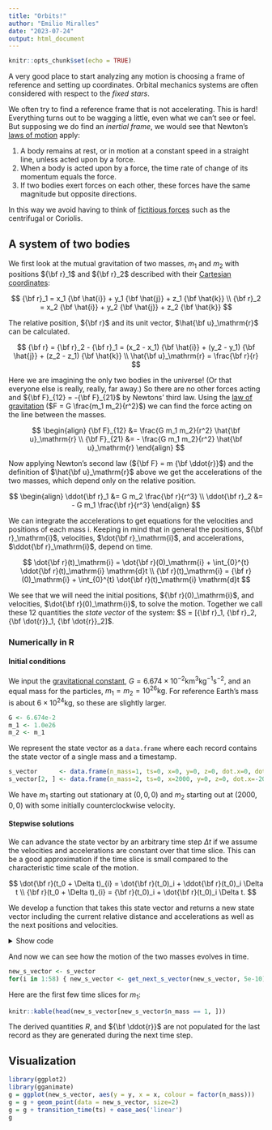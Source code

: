 ```yaml
---
title: "Orbits!"
author: "Emilio Miralles"
date: "2023-07-24"
output: html_document
---
```


```r
knitr::opts_chunk$set(echo = TRUE)
```

A very good place to start analyzing any motion is choosing a frame of reference and setting up coordinates. Orbital mechanics systems are often considered with respect to the *fixed stars*.

We often try to find a reference frame that is not accelerating. This is hard! Everything turns out to be wagging a little, even what we can't see or feel. But supposing we do find an *inertial frame*, we would see that Newton's [laws of motion](https://en.wikipedia.org/wiki/Newton's_laws_of_motion) apply:

1. A body remains at rest, or in motion at a constant speed in a straight line, unless acted upon by a force.
2. When a body is acted upon by a force, the time rate of change of its momentum equals the force.
3. If two bodies exert forces on each other, these forces have the same magnitude but opposite directions.

In this way we avoid having to think of [fictitious forces](https://en.wikipedia.org/wiki/Fictitious_force) such as the centrifugal or Coriolis.

## A system of two bodies

We first look at the mutual gravitation of two masses, $m_1$ and $m_2$ with positions ${\bf r}_1$ and ${\bf r}_2$ described with their [Cartesian coordinates](https://en.wikipedia.org/wiki/Cartesian_coordinate_system):

$$
{\bf r}_1 = x_1 {\bf \hat{i}} + y_1 {\bf \hat{j}} + z_1 {\bf \hat{k}} \\
{\bf r}_2 = x_2 {\bf \hat{i}} + y_2 {\bf \hat{j}} + z_2 {\bf \hat{k}} 
$$

The relative position, ${\bf r}$ and its unit vector, $\hat{\bf u}_\mathrm{r}$ can be calculated.

$$
{\bf r} = {\bf r}_2 - {\bf r}_1 = (x_2 - x_1) {\bf \hat{i}} + (y_2 - y_1) {\bf \hat{j}} + (z_2 - z_1) {\bf \hat{k}} \\
\hat{\bf u}_\mathrm{r} = \frac{\bf r}{r}
$$

Here we are imagining the only two bodies in the universe! (Or that everyone else is really, really, far away.) So there are no other forces acting and ${\bf F}_{12} = -{\bf F}_{21}$ by Newtons' third law. Using the [law of gravitation](https://en.wikipedia.org/wiki/Newton%27s_law_of_universal_gravitation) ($F = G \frac{m_1 m_2}{r^2}$) we can find the force acting on the line between the masses.

$$
\begin{align}
{\bf F}_{12} &= \frac{G m_1 m_2}{r^2} \hat{\bf u}_\mathrm{r} \\
{\bf F}_{21} &= - \frac{G m_1 m_2}{r^2} \hat{\bf u}_\mathrm{r}
\end{align}
$$

Now applying Newton's second law (${\bf F} = m {\bf \ddot{r}}$) and the definition of $\hat{\bf u}_\mathrm{r}$ above we get the accelerations of the two masses, which depend only on the relative position.

$$
\begin{align}
\ddot{\bf r}_1 &= G m_2 \frac{\bf r}{r^3} \\
\ddot{\bf r}_2 &= - G m_1 \frac{\bf r}{r^3}
\end{align}
$$

We can integrate the accelerations to get equations for the velocities and positions of each mass $\mathrm{i}$. Keeping in mind that in general the positions, ${\bf r}_\mathrm{i}$, velocities, $\dot{\bf r}_\mathrm{i}$, and accelerations, $\ddot{\bf r}_\mathrm{i}$, depend on time.

$$
\dot{\bf r}(t)_\mathrm{i} =  \dot{\bf r}(0)_\mathrm{i} + \int_{0}^{t} \ddot{\bf r}(t)_\mathrm{i} \mathrm{d}t \\
{\bf r}(t)_\mathrm{i} = {\bf r}(0)_\mathrm{i} + \int_{0}^{t} \dot{\bf r}(t)_\mathrm{i} \mathrm{d}t
$$

We see that we will need the initial positions, ${\bf r}(0)_\mathrm{i}$, and velocities, $\dot{\bf r}(0)_\mathrm{i}$, to solve the motion. Together we call these 12 quantities the *state vector* of the system: $S = [{\bf r}_1, {\bf r}_2, {\bf \dot{r}}_1, {\bf \dot{r}}_2]$.

### Numerically in R

#### Initial conditions

We input the [gravitational constant](https://en.wikipedia.org/wiki/Gravitational_constant), $G = 6.674 \times 10^{-2} \text{km}^3 \text{kg}^{-1} \text{s}^{-2}$, and an equal mass for the particles, $m_1 = m_2 = 10^{26} \text{kg}$. For reference Earth's mass is about $6 \times 10^{24} \text{kg}$, so these are slightly larger.

```r
G <- 6.674e-2
m_1 <- 1.0e26
m_2 <- m_1
```

We represent the state vector as a `data.frame` where each record contains the state vector of a single mass and a timestamp.

```r
s_vector      <- data.frame(n_mass=1, ts=0, x=0, y=0, z=0, dot.x=0, dot.y=0, dot.z=0)
s_vector[2, ] <- data.frame(n_mass=2, ts=0, x=2000, y=0, z=0, dot.x=-2000, dot.y=500, dot.z=0)
```

We have $m_1$ starting out stationary at $(0, 0, 0)$ and $m_2$ starting out at $(2000, 0, 0)$ with some initially counterclockwise velocity.

#### Stepwise solutions

We can advance the state vector by an arbitrary time step $\Delta t$ if we assume the velocities and accelerations are constant over that time slice. This can be a good approximation if the time slice is small compared to the characteristic time scale of the motion.

$$
\dot{\bf r}(t_0 + \Delta t)_{i} = \dot{\bf r}(t_0)_i + \ddot{\bf r}(t_0)_i \Delta t \\
{\bf r}(t_0 + \Delta t)_{i} =  {\bf r}(t_0)_i + \dot{\bf r}(t_0)_i \Delta t.
$$

We develop a function that takes this state vector and returns a new state vector including the current relative distance and accelerations as well as the next positions and velocities.

<details>
<summary>Show code</summary>
```r
#' Get relative distance and accelerations from initial state vector
get_derived_initial_values <- function(pos_1, pos_2) {
  # initial distance
  R0 <- sqrt(sum((pos_2 - pos_1)^2))
  # initial accelerations
  ddotR0_1 <- m_2 * G * (pos_2 - pos_1) / (R0^3)
  ddotR0_2 <- m_1 * G * (pos_1 - pos_2) / (R0^3)
  init_vals <- data.frame(R=R0, ddot=ddotR0_1, ddotR0_2=ddotR0_2)
  init_vals
}

#' Step forward linearly
step <- function(initial, dot_initial, delta) {
  final <- initial + dot_initial * delta
  final
}

#' Return new state vector after advancing by timestep
#'
#' @return A data.frame containing the original state vector with new values
#'         appended after timestep as well as the derived initial quantities
get_next_s_vector <- function(s_vector, timestep=1) {
  if (nrow(s_vector) < 2) {
    return(666)
  }
  # extract current positions (last rows)
  pos_1 <- s_vector[nrow(s_vector) - 1, 3:5]
  pos_2 <- s_vector[nrow(s_vector), 3:5]
  # extract current velocities (last rows)
  vel_1 <- s_vector[nrow(s_vector) - 1, 6:8]
  vel_2 <- s_vector[nrow(s_vector), 6:8]

  # calculate current distance and accelerations
  init_vals = get_derived_initial_values(pos_1, pos_2)

  # annotate current state vector with derived initial values
  s_vector[nrow(s_vector) - 1, 9:12] <- data.frame(init_vals[1], init_vals[2:4])
  s_vector[nrow(s_vector), 9:12] <- data.frame(init_vals[1], init_vals[5:7])

  # step forward
  new_pos_1 <- step(pos_1, vel_1, timestep)
  new_pos_2 <- step(pos_2, vel_2, timestep)
  new_vel_1 <- step(vel_1, init_vals[2:4], timestep)
  new_vel_2 <- step(vel_2, init_vals[5:7], timestep)
  s_vector[nrow(s_vector) + 1, 1:8] <- data.frame(n_mass=1, ts=s_vector[nrow(s_vector) - 1, 2] + timestep,
                                                  new_pos_1, new_vel_1)
  s_vector[nrow(s_vector) + 1, 1:8] <- data.frame(n_mass=2, ts=s_vector[nrow(s_vector) - 1, 2] + timestep,
                                                  new_pos_2, new_vel_2)
  s_vector
}
```
</details>

And now we can see how the motion of the two masses evolves in time.

```r
new_s_vector <- s_vector
for(i in 1:58) { new_s_vector <- get_next_s_vector(new_s_vector, 5e-10) }
```

Here are the first few time slices for $m_1$:

```r
knitr::kable(head(new_s_vector[new_s_vector$n_mass == 1, ]))
```

The derived quantities $R$, and ${\bf \ddot{r}}$ are not populated for the last record as they are generated during the next time step.

## Visualization

```r
library(ggplot2)
library(gganimate)
g = ggplot(new_s_vector, aes(y = y, x = x, colour = factor(n_mass)))
g = g + geom_point(data = new_s_vector, size=2)
g = g + transition_time(ts) + ease_aes('linear')
g
```
